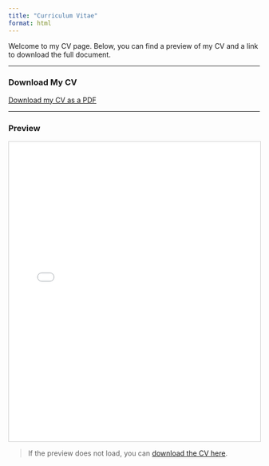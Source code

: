 ---
title: "Curriculum Vitae"
format: html
---

Welcome to my CV page. Below, you can find a preview of my CV and a link to download the full document.

---

### **Download My CV**
[Download my CV as a PDF](AcademicCV.pdf){.btn .btn-primary}

---

### **Preview**
<embed src="AcademicCV.pdf" type="application/pdf" width="100%" height="600px" style="border: 1px solid #ccc;" />

> If the preview does not load, you can [download the CV here](AcademicCV.pdf).